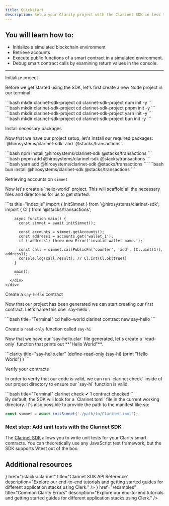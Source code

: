 ```yaml
---
title: Quickstart
description: Setup your Clarity project with the Clarinet SDK in less than 2 minutes.
---
```



## You will learn how to:

- Initialize a simulated blockchain environment
- Retrieve accounts
- Execute public functions of a smart contract in a simulated environment.
- Debug smart contract calls by examining return values in the console.

---

<div className='steps space-y-10'>
<Step>
    <div className="flex flex-col">
      <div className="w-full">
        <p className='text-xl font-bold m-0'>Initialize project</p>
        <p>Before we get started using the SDK, let's first create a new Node project in our terminal.</p>
      </div>
      <div className="w-full">
        <Tabs items={['npm', 'pnpm', 'yarn', 'bun']}>
          <Tab value="npm">
          ```bash
          mkdir clarinet-sdk-project
          cd clarinet-sdk-project
          npm init -y
          ```
          </Tab>
          <Tab value="pnpm">
          ```bash
          mkdir clarinet-sdk-project
          cd clarinet-sdk-project
          pnpm init -y
          ```
          </Tab>
          <Tab value="yarn">
          ```bash
          mkdir clarinet-sdk-project
          cd clarinet-sdk-project
          yarn init -y
          ```
          </Tab>
          <Tab value="bun">
          ```bash
          mkdir clarinet-sdk-project
          cd clarinet-sdk-project
          bun init -y
          ```
          </Tab>
        </Tabs>
      </div>
    </div>
  </Step>

  <Step>
    <div className="flex flex-col">
      <div className="w-full">
        <p className='text-xl font-bold m-0'>Install necessary packages</p>
        <p>Now that we have our project setup, let's install our required packages: `@hirosystems/clarinet-sdk` and `@stacks/transactions`.</p>
      </div>
      <div className="w-full">
        <Tabs items={['npm', 'pnpm', 'yarn', 'bun']}>
          <Tab value="npm">
          ```bash
          npm install @hirosystems/clarinet-sdk @stacks/transactions
          ```
          </Tab>
          <Tab value="pnpm">
          ```bash
          pnpm add @hirosystems/clarinet-sdk @stacks/transactions
          ```
          </Tab>
          <Tab value="yarn">
          ```bash
          yarn add @hirosystems/clarinet-sdk @stacks/transactions
          ```
          </Tab>
          <Tab value="bun">
          ```bash
          bun install @hirosystems/clarinet-sdk @stacks/transactions
          ```
          </Tab>
        </Tabs>
      </div>
    </div>
  </Step>

  <Step>
    <div className="flex flex-col">
      <div className="w-full">
        <p className='text-xl font-bold m-0'>Retrieving accounts on <code className='text-lg'>simnet</code></p>
        <p>Now let's create a `hello-world` project. This will scaffold all the necessary files and directories for us to get started.</p>
      </div>
      <div className="w-full">
        ```ts title="index.js"
        import { initSimnet } from '@hirosystems/clarinet-sdk';
        import { Cl } from '@stacks/transactions';

        async function main() {
          const simnet = await initSimnet();

          const accounts = simnet.getAccounts();
          const address1 = accounts.get('wallet_1');
          if (!address1) throw new Error('invalid wallet name.');

          const call = simnet.callPublicFn('counter', 'add', [Cl.uint(1)], address1);
          console.log(call.result); // Cl.int(Cl.ok(true))
        }

        main();
        ```
      </div>
    </div>
  </Step>

  <Step>
    <div className="flex flex-col">
      <div className="w-full">
        <p className='text-xl font-bold m-0'>Create a <code className='text-lg'>say-hello</code> contract</p>
        <p>Now that our project has been generated we can start creating our first contract. Let's name this one `say-hello`.</p>
      </div>
      <div className="w-full">
        ```bash title="Terminal"
        cd hello-world
        clarinet contract new say-hello
        ```
      </div>
    </div>
  </Step>

  <Step>
    <div className="flex flex-col">
      <div className="w-full">
        <p className='text-xl font-bold m-0'>Create a <code className='text-lg'>read-only</code> function called <code className='text-lg'>say-hi</code></p>
        <p>Now that we have our `say-hello.clar` file generated, let's create a `read-only` function that prints out **"Hello World"**.</p>
      </div>
      <div className="w-full">
        ```clarity title="say-hello.clar"
        (define-read-only (say-hi)
          (print "Hello World")
        )
        ```
      </div>
    </div>
  </Step>

  <Step>
    <div className="flex flex-col">
      <div className="w-full">
        <p className='text-xl font-bold m-0'>Verify your contracts</p>
        <p>In order to verify that our code is valid, we can run `clarinet check` inside of our project directory to ensure our `say-hi` function is valid.</p>
      </div>
      <div className="w-full">
        ```bash title="Terminal"
        clarinet check
        ✔ 1 contract checked
        ```
      </div>
    </div>
  </Step>
</div>

<Callout title="Note">
  By default, the SDK will look for a `Clarinet.toml` file in the current working directory.
  It's also possible to provide the path to the manifest like so:

  ```ts
  const simnet = await initSimnet('./path/to/Clarinet.toml');
  ```
</Callout>

### <span className='font-light'>Next step: </span> <span className='inline-flex items-center'>Add unit tests with the Clarinet SDK <ChevronsRight className='ml-1' /></span>

The [Clarinet SDK]() allows you to write unit tests for your Clarity smart contracts. You can theoretically use any JavaScript test framework, but the SDK supports Vitest out of the box.

## Additional resources

<Cards>
  <Card
    icon={<Terminal className='text-primary' />}
    href="/stacks/clarinet"
    title="Clarinet SDK API Reference"
    description="Explore our end-to-end tutorials and getting started guides for different application stacks using Clerk."
  />
  <Card
    icon={<Code className='text-primary' />}
    href="/examples"
    title="Common Clarity Errors"
    description="Explore our end-to-end tutorials and getting started guides for different application stacks using Clerk."
  />
</Cards>
